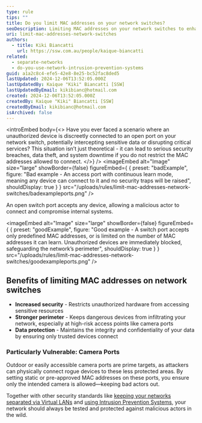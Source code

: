 ```yaml
---
type: rule
tips: ""
title: Do you limit MAC addresses on your network switches?
seoDescription: Limiting MAC addresses on your network switches to enhance security, control access, and optimize network performance. Learn how and why to implement MAC address restrictions effectively.
uri: limit-mac-addresses-network-switches
authors:
  - title: Kiki Biancatti
    url: https://ssw.com.au/people/kaique-biancatti
related:
  - separate-networks
  - do-you-use-network-intrusion-prevention-systems
guid: a1a2c8c4-efe5-42e8-8e25-bc52fac8ded5
lastUpdated: 2024-12-06T13:52:05.000Z
lastUpdatedBy: Kaique "Kiki" Biancatti [SSW]
lastUpdatedByEmail: kikibianc@hotmail.com
created: 2024-12-06T13:52:05.000Z
createdBy: Kaique "Kiki" Biancatti [SSW]
createdByEmail: kikibianc@hotmail.com
isArchived: false
---
```


<introEmbed
  body={<>
Have you ever faced a scenario where an unauthorized device is discreetly connected to an open port on your network switch, potentially intercepting sensitive data or disrupting critical services? This situation isn’t just theoretical - it can lead to serious security breaches, data theft, and system downtime if you do not restrict the MAC addresses allowed to connect.
  </>}
/>
<imageEmbed
  alt="Image"
  size="large"
  showBorder={false}
  figureEmbed={ {
    preset: "badExample",
    figure: "Bad example - An access port with continuous learn mode, meaning any device can connect to it and no security traps will be raised",
    shouldDisplay: true
  } }
  src="/uploads/rules/limit-mac-addresses-network-switches/badexampleports.png"
/>

An open switch port accepts any device, allowing a malicious actor to connect and compromise internal systems.

<imageEmbed
  alt="Image"
  size="large"
  showBorder={false}
  figureEmbed={ {
    preset: "goodExample",
    figure: "Good example - A switch port accepts only predefined MAC addresses, or is limited on the number of MAC addresses it can learn. Unauthorized devices are immediately blocked, safeguarding the network’s perimeter",
    shouldDisplay: true
  } }
  src="/uploads/rules/limit-mac-addresses-network-switches/goodexampleports.png"
/>

## Benefits of limiting MAC addresses on network switches

* **Increased security** - Restricts unauthorized hardware from accessing sensitive resources
* **Stronger perimeter** - Keeps dangerous devices from infiltrating your network, especially at high-risk access points like camera ports
* **Data protection** - Maintains the integrity and confidentiality of your data by ensuring only trusted devices connect

### Particularly Vulnerable: Camera Ports

Outdoor or easily accessible camera ports are prime targets, as attackers can physically connect rogue devices to these less protected areas. By setting static or pre-approved MAC addresses on these ports, you ensure only the intended camera is allowed—keeping bad actors out.

Together with other security standards like [keeping your networks separated via Virtual LANs](/separate-networks/) and [using Intrusion Prevention Systems](/do-you-use-network-intrusion-prevention-systems/), your network should always be tested and protected against malicious actors in the wild.
